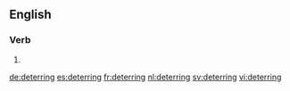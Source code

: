 ==English==

===Verb===
{{head|en|present participle}}

# {{present participle of|deter|lang=en}}

[[de:deterring]]
[[es:deterring]]
[[fr:deterring]]
[[nl:deterring]]
[[sv:deterring]]
[[vi:deterring]]